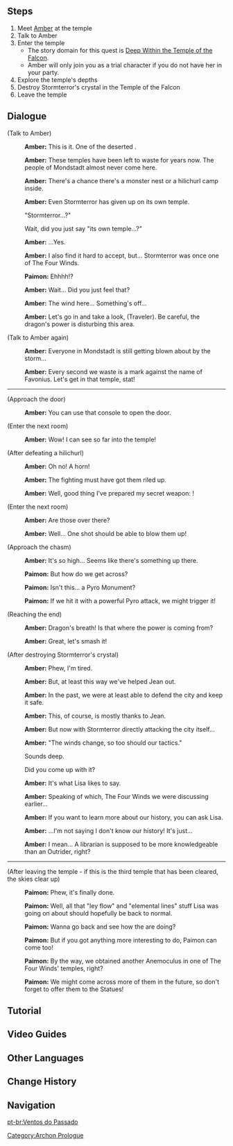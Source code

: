 {{Quest Infobox
|image         = Archon Quest C0A1 Winds of the Past.png
|id            = 00360
|type          = Archon
|chapter       = Prologue
|actNum        = I
|act           = The Outlander Who Caught the Wind
|part          = 9
|description   = To stop Stormterror's siege, you must venture out and eliminate the elemental flows left within the ruined Temples of the Four Winds. [[Amber]] is waiting for you at the [[Temple of the Falcon]].
|startLocation = [[Starfell Valley]], [[Mondstadt]]
|prev          = Knights of Favonius (Quest)
|next          = Shadow Over Mondstadt
|exp           = 275
|mora          = 3,000
|primogems     = 20
|other         = {{Card|Character EXP|1,550}}{{Card|Enhancement Ore|3}}
|characters    = Amber;Paimon;Traveler
|voiced        = yes
}}

{{TeyvatQuest|0|1|part=9}}

==Steps==
# Meet [[Amber]] at the temple
# Talk to Amber
# Enter the temple
#* The story domain for this quest is [[Deep Within the Temple of the Falcon]].
#* Amber will only join you as a trial character if you do not have her in your party.
# Explore the temple's depths
# Destroy Stormterror's crystal in the Temple of the Falcon
# Leave the temple

==Dialogue==
{{Dialogue start}}
;(Talk to Amber)
:{{A|vo mdaq027 2 ambor 01.ogg}} '''Amber:''' This is it. One of the deserted {{Color|buzzword|temples of The Four Winds}}.
:{{A|vo mdaq027 2 ambor 02.ogg}} '''Amber:''' These temples have been left to waste for years now. The people of Mondstadt almost never come here.
:{{A|vo mdaq027 2 ambor 03.ogg}} '''Amber:''' There's a chance there's a monster nest or a hilichurl camp inside.
:{{A|vo mdaq027 2 ambor 04.ogg}} '''Amber:''' Even Stormterror has given up on its own temple.
:{{DIcon}} "Stormterror...?"
:{{DIcon}} Wait, did you just say "its own temple...?"
:{{A|vo mdaq027 2 ambor 05.ogg}} '''Amber:''' ...Yes.
:{{A|vo mdaq027 2 ambor 06.ogg}} '''Amber:''' I also find it hard to accept, but... Stormterror was once one of The Four Winds.
:{{A|vo mdaq027 2 paimon 01.ogg}} '''Paimon:''' Ehhhh!?
:{{A|vo mdaq027 2 ambor 07.ogg}} '''Amber:''' Wait... Did you just feel that?
:{{A|vo mdaq027 2 ambor 08.ogg}} '''Amber:''' The wind here... Something's off...
:{{A|vo mdaq027 2 ambor 09.ogg}} '''Amber:''' Let's go in and take a look, (Traveler). Be careful, the dragon's power is disturbing this area.

;(Talk to Amber again)
:{{A|vo dialog mdaq027 ambor 01.ogg}} '''Amber:''' Everyone in Mondstadt is still getting blown about by the storm...
:{{A|vo dialog mdaq027 ambor 02.ogg}} '''Amber:''' Every second we waste is a mark against the name of Favonius. Let's get in that temple, stat!
----
;(Approach the door)
:{{A|vo mdaq028 4 ambor 01.ogg}} '''Amber:''' You can use that console to open the door.

;(Enter the next room)
:{{A|vo mdaq028 4 ambor 02.ogg}} '''Amber:''' Wow! I can see so far into the temple!

;(After defeating a hilichurl)
:{{A|vo mdaq028 4 ambor 03.ogg}} '''Amber:''' Oh no! A horn!
:{{A|vo mdaq028 4 ambor 04.ogg}} '''Amber:''' The fighting must have got them riled up.
:{{A|vo mdaq028 4 ambor 05.ogg}} '''Amber:''' Well, good thing I've prepared my secret weapon: {{Color|buzzword|Explosive Puppet "Baron Bunny"}}!

;(Enter the next room)
:{{A|vo mdaq028 4 ambor 06.ogg}} '''Amber:''' Are those {{Color|buzzword|explosive barrels}} over there?
:{{A|vo mdaq028 4 ambor 07.ogg}} '''Amber:''' Well... One shot should be able to blow them up!

;(Approach the chasm)
:{{A|vo mdaq028 4 ambor 08.ogg}} '''Amber:''' It's so high... Seems like there's something up there.
:{{A|vo mdaq028 4 paimon 02.ogg}} '''Paimon:''' But how do we get across?
:{{A|vo mdaq028 4 paimon 03.ogg}} '''Paimon:''' Isn't this... a Pyro Monument?
:{{A|vo mdaq028 4 paimon 04.ogg}} '''Paimon:''' If we hit it with a powerful Pyro attack, we might trigger it!

;(Reaching the end)
:{{A|vo mdaq028 5 ambor 01.ogg}} '''Amber:''' Dragon's breath! Is that where the power is coming from?
:{{A|vo mdaq028 5 ambor 02.ogg}} '''Amber:''' Great, let's smash it!

;(After destroying Stormterror's crystal)
:{{A|vo mdaq028 5 ambor 03.ogg}} '''Amber:''' Phew, I'm tired.
:{{A|vo mdaq028 5 ambor 04.ogg}} '''Amber:''' But, at least this way we've helped Jean out.
:{{A|vo mdaq028 5 ambor 05.ogg}} '''Amber:''' In the past, we were at least able to defend the city and keep it safe.
:{{A|vo mdaq028 5 ambor 06.ogg}} '''Amber:''' This, of course, is mostly thanks to Jean.
:{{A|vo mdaq028 5 ambor 07.ogg}} '''Amber:''' But now with Stormterror directly attacking the city itself...
:{{A|vo mdaq028 5 ambor 08.ogg}} '''Amber:''' "The winds change, so too should our tactics."
:{{DIcon}} Sounds deep.
:{{DIcon}} Did you come up with it?
:{{A|vo mdaq028 5 ambor 09.ogg}} '''Amber:''' It's what Lisa likes to say.
:{{A|vo mdaq028 5 ambor 10.ogg}} '''Amber:''' Speaking of which, The Four Winds we were discussing earlier...
:{{A|vo mdaq028 5 ambor 11.ogg}} '''Amber:''' If you want to learn more about our history, you can ask Lisa.
:{{A|vo mdaq028 5 ambor 12.ogg}} '''Amber:''' ...I'm not saying I don't know our history! It's just...
:{{A|vo mdaq028 5 ambor 13.ogg}} '''Amber:''' I mean... A librarian is supposed to be more knowledgeable than an Outrider, right?
----
;(After leaving the temple - if this is the third temple that has been cleared, the skies clear up)
:{{A|vo mdaq035 3b paimon 01.ogg}} '''Paimon:''' Phew, it's finally done.
:{{A|vo mdaq035 3b paimon 02.ogg}} '''Paimon:''' Well, all that "ley flow" and "elemental lines" stuff Lisa was going on about should hopefully be back to normal.
:{{A|vo mdaq035 3b paimon 03.ogg}} '''Paimon:''' Wanna go back and see how the {{Color|buzzword|Knights}} are doing?
:{{A|vo mdaq035 3b paimon 04.ogg}} '''Paimon:''' But if you got anything more interesting to do, Paimon can come too!
:{{A|vo mdaq035 3b paimon 05.ogg}} '''Paimon:''' By the way, we obtained another Anemoculus in one of The Four Winds' temples, right?
:{{A|vo mdaq035 3b paimon 06.ogg}} '''Paimon:''' We might come across more of them in the future, so don't forget to offer them to the Statues!
{{Dialogue end}}
<!-- This line doesn't seem to occur
===To be checked===
* {{A|vo mdaq028 4 paimon 01.ogg}} '''Paimon:''' Wha- How does that work?
-->

==Tutorial==
{{Transclude|Tutorials/Winds of the Past}}

==Video Guides==
{{EVT
|video1   = https://youtu.be/-c7XK_1p3fM
|caption1 = Deep Within the Temple of the Falcon Domain Guide (6 Chests)
}}

==Other Languages==
{{Other Languages
|en      = Winds of the Past
|zhs     = 昔日的风
|zhs_rm  = Xīrì de Fēng
|zht     = 昔日的風
|zht_rm  = Xīrì de Fēng
|zh_tl   = The Wind of Bygone Days
|ja      = 昔日の風
|ja_rm   = Sekijitsu no Kaze{{Assumed}}
|ja_tl   = The Wind of Bygone Days
|ko      = 지난날의 바람
|ko_rm   = Jinannar-ui Baram
|ko_tl   = The Wind of Bygone Days
|es      = Vientos del pasado
|es_tl   = Winds of the Past
|fr      = Le vent du passé
|fr_tl   = The Wind of the Past
|ru      = Ветра прошлого
|ru_tl   = Winds of the Past
|th      = สายลมแห่งอดีตกาล
|th_rm   = Sailom haeng oditkan
|th_tl   = Winds of the Past
|vi      = Gió Của Ngày Cũ
|vi_tl   = 
|de      = Die Winde der Vergangenheit
|de_tl   = The Winds of the Past
|id      = Angin Masa Lalu
|id_tl   = Wind of the Past
|pt      = Ventos do Passado
|pt_tl   = Winds of the Past
}}

==Change History==
{{Change History|1.0}}

==Navigation==
{{Archon Quest Navbox|chapter=Prologue}}
[[Category:Archon Prologue]]
[[pt-br:Ventos do Passado]]